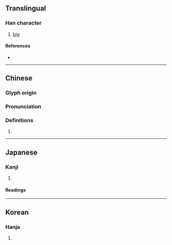 {{character info/new}}
==Translingual==

===Han character===
{{Han char|rn=9|rad=人|as=06|sn=8|four=|canj=OFMU|ids=⿰亻光}}

# [[big]]

====References====
* {{Han ref|kx=0101.230|dkj=00586|dj=0215.040|hdz=10147.090|uh=4F8A|ud=20362}}

----

==Chinese==
{{zh-forms}}

===Glyph origin===
{{Han etym}}

===Pronunciation===
{{zh-pron
|m=guāng
|c=gong1,gwong1
|mc=
|oc=y
|ma=
|cat=a
}}

===Definitions===
{{zh-hanzi}}

# {{rfdef|zh}}

----

==Japanese==

===Kanji===
{{ja-kanji|grade=|rs=人06}}

# {{rfdef|ja|sort=人06}}

====Readings====
{{ja-readings
|goon=こう
|kanon=こう
|kun=さかん
|nanori=てる, みつ
}}

----

==Korean==

===Hanja===
{{ko-hanja|hangeul=광|rv=gwang|mr=kwang}}

# {{rfdef|ko|sort=人06}}